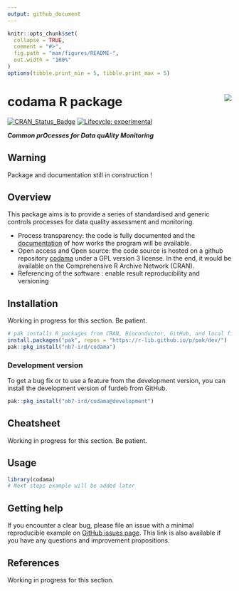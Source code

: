 ```yaml
---
output: github_document
---
```


<!-- README.md is generated from README.Rmd. Please edit that file and click on Knit button at the end. -->

```r
knitr::opts_chunk$set(
  collapse = TRUE,
  comment = "#>",
  fig.path = "man/figures/README-",
  out.width = "100%"
)
options(tibble.print_min = 5, tibble.print_max = 5)
```

# codama R package <a href='https://ob7-ird.github.io/codama/'><img src='man/figures/logo_codama.png' align="right" /></a>

<!-- badges: start -->
[![CRAN_Status_Badge](https://www.r-pkg.org/badges/version/codama)](https://cran.r-project.org/package=codama)
[![Lifecycle: experimental](https://img.shields.io/badge/lifecycle-experimental-orange.svg)](https://www.tidyverse.org/lifecycle/#experimental)
<!-- badges: end -->

***Common prOcesses for Data quAlity Monitoring***

## Warning
Package and documentation still in construction !

## Overview

This package aims is to provide a series of standardised and generic controls processes for data quality assessment and monitoring.

* Process transparency: the code is fully documented and the [documentation](https://ob7-ird.github.io/codama/) of how works the program will be available.
* Open access and Open source: the code source is hosted on a github repository [codama](https://github.com/OB7-IRD/codama/) under a GPL version 3 license. In the end, it would be available on the Comprehensive R Archive Network (CRAN).
* Referencing of the software : enable result reproducibility and versioning 

## Installation

Working in progress for this section. Be patient.
```r
# pak installs R packages from CRAN, Bioconductor, GitHub, and local files and directories. Check https://pak.r-lib.org/ for more information.
install.packages("pak", repos = "https://r-lib.github.io/p/pak/dev/")
pak::pkg_install("ob7-ird/codama")
```

### Development version

To get a bug fix or to use a feature from the development version, you can install the development version of furdeb from GitHub.

```r
pak::pkg_install("ob7-ird/codama@development")
```

## Cheatsheet

Working in progress for this section. Be patient.

## Usage

```r
library(codama)
# Next steps example will be added later
```

## Getting help

If you encounter a clear bug, please file an issue with a minimal reproducible example on [GitHub issues page](https://github.com/OB7-IRD/codama/issues). This link is also available if you have any questions and improvement propositions.

## References

Working in progress for this section.
